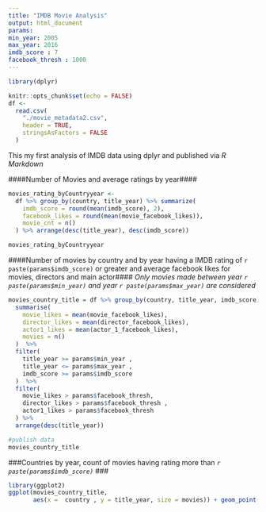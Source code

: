 ```yaml
---
title: "IMDB Movie Analysis"
output: html_document
params:
min_year: 2005
max_year: 2016
imdb_score : 7
facebook_thresh : 1000
---
```


```r
library(dplyr)

knitr::opts_chunk$set(echo = FALSE)
df <-
  read.csv(
    "./movie_metadata2.csv",
    header = TRUE,
    stringsAsFactors = FALSE
  )

```


This my first analysis of IMDB data using dplyr and published via _R Markdown_

####Number of Movies and average ratings by year####
```r
movies_rating_byCountryyear <-
  df %>% group_by(country, title_year) %>% summarize(
    imdb_score = round(mean(imdb_score), 2),
    facebook_likes = round(mean(movie_facebook_likes)),
    movie_cnt = n()
  ) %>% arrange(desc(title_year), desc(imdb_score))

movies_rating_byCountryyear
```

####Number of movies by country and by year having a IMDB rating of `r paste(params$imdb_score)` or greater and average facebook likes for movies, directors and main actor####
_Only movies made between year `r paste(params$min_year)` and year `r paste(params$max_year)` are considered_

```r
movies_country_title = df %>% group_by(country, title_year, imdb_score)  %>%
  summarise(
    movie_likes = mean(movie_facebook_likes),
    director_likes = mean(director_facebook_likes),
    actor1_likes = mean(actor_1_facebook_likes),
    movies = n()
  )  %>%
  filter(
    title_year >= params$min_year ,
    title_year <= params$max_year ,
    imdb_score >= params$imdb_score
  )  %>%
  filter(
    movie_likes > params$facebook_thresh,
    director_likes > params$facebook_thresh ,
    actor1_likes > params$facebook_thresh
  ) %>%
  arrange(desc(title_year))

#publish data
movies_country_title
```

###Countries by year, count of movies having rating more than _`r paste(params$imdb_score)`_ ###
```r
library(ggplot2)
ggplot(movies_country_title,
       aes(x =  country , y = title_year, size = movies)) + geom_point()
```